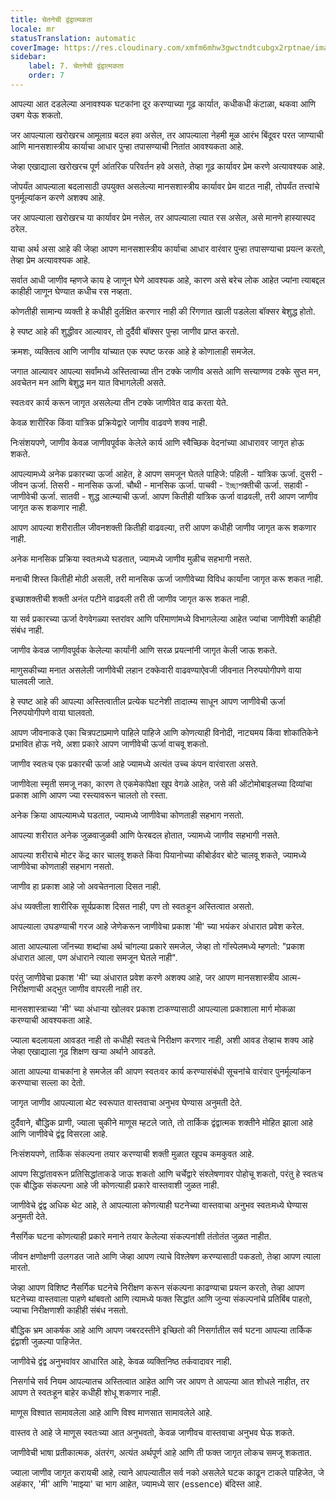```yaml
---
title: चेतनेची द्वंद्वात्मकता
locale: mr
statusTranslation: automatic
coverImage: https://res.cloudinary.com/xmfm6mhw3gwctndtcubgx2rptnae/image/upload/v1741354419/small_cover_la_gran_rebelion_28716e29d2.webp
sidebar:
    label: 7. चेतनेची द्वंद्वात्मकता
    order: 7
---
```

आपल्या आत दडलेल्या अनावश्यक घटकांना दूर करण्याच्या गूढ कार्यात, कधीकधी कंटाळा, थकवा आणि उबग येऊ शकतो.

जर आपल्याला खरोखरच आमूलाग्र बदल हवा असेल, तर आपल्याला नेहमी मूळ आरंभ बिंदूवर परत जाण्याची आणि मानसशास्त्रीय कार्याचा आधार पुन्हा तपासण्याची नितांत आवश्यकता आहे.

जेव्हा एखाद्याला खरोखरच पूर्ण आंतरिक परिवर्तन हवे असते, तेव्हा गूढ कार्यावर प्रेम करणे अत्यावश्यक आहे.

जोपर्यंत आपल्याला बदलासाठी उपयुक्त असलेल्या मानसशास्त्रीय कार्यावर प्रेम वाटत नाही, तोपर्यंत तत्त्वांचे पुनर्मूल्यांकन करणे अशक्य आहे.

जर आपल्याला खरोखरच या कार्यावर प्रेम नसेल, तर आपल्याला त्यात रस असेल, असे मानणे हास्यास्पद ठरेल.

याचा अर्थ असा आहे की जेव्हा आपण मानसशास्त्रीय कार्याचा आधार वारंवार पुन्हा तपासण्याचा प्रयत्न करतो, तेव्हा प्रेम अत्यावश्यक आहे.

सर्वात आधी जाणीव म्हणजे काय हे जाणून घेणे आवश्यक आहे, कारण असे बरेच लोक आहेत ज्यांना त्याबद्दल काहीही जाणून घेण्यात कधीच रस नव्हता.

कोणतीही सामान्य व्यक्ती हे कधीही दुर्लक्षित करणार नाही की रिंगणात खाली पडलेला बॉक्सर बेशुद्ध होतो.

हे स्पष्ट आहे की शुद्धीवर आल्यावर, तो दुर्दैवी बॉक्सर पुन्हा जाणीव प्राप्त करतो.

क्रमशः, व्यक्तित्व आणि जाणीव यांच्यात एक स्पष्ट फरक आहे हे कोणालाही समजेल.

जगात आल्यावर आपल्या सर्वांमध्ये अस्तित्वाच्या तीन टक्के जाणीव असते आणि सत्त्याण्णव टक्के सुप्त मन, अवचेतन मन आणि बेशुद्ध मन यात विभागलेली असते.

स्वतःवर कार्य करून जागृत असलेल्या तीन टक्के जाणीवेत वाढ करता येते.

केवळ शारीरिक किंवा यांत्रिक प्रक्रियेद्वारे जाणीव वाढवणे शक्य नाही.

निःसंशयपणे, जाणीव केवळ जाणीवपूर्वक केलेले कार्य आणि स्वैच्छिक वेदनांच्या आधारावर जागृत होऊ शकते.

आपल्यामध्ये अनेक प्रकारच्या ऊर्जा आहेत, हे आपण समजून घेतले पाहिजे: पहिली - यांत्रिक ऊर्जा. दुसरी - जीवन ऊर्जा. तिसरी - मानसिक ऊर्जा. चौथी - मानसिक ऊर्जा. पाचवी - ইচ্ছাশक्तीची ऊर्जा. सहावी - जाणीवेची ऊर्जा. सातवी - शुद्ध आत्म्याची ऊर्जा. आपण कितीही यांत्रिक ऊर्जा वाढवली, तरी आपण जाणीव जागृत करू शकणार नाही.

आपण आपल्या शरीरातील जीवनशक्ती कितीही वाढवल्या, तरी आपण कधीही जाणीव जागृत करू शकणार नाही.

अनेक मानसिक प्रक्रिया स्वतःमध्ये घडतात, ज्यामध्ये जाणीव मुळीच सहभागी नसते.

मनाची शिस्त कितीही मोठी असली, तरी मानसिक ऊर्जा जाणीवेच्या विविध कार्यांना जागृत करू शकत नाही.

इच्छाशक्तीची शक्ती अनंत पटीने वाढवली तरी ती जाणीव जागृत करू शकत नाही.

या सर्व प्रकारच्या ऊर्जा वेगवेगळ्या स्तरांवर आणि परिमाणांमध्ये विभागलेल्या आहेत ज्यांचा जाणीवेशी काहीही संबंध नाही.

जाणीव केवळ जाणीवपूर्वक केलेल्या कार्यांनी आणि सरळ प्रयत्नांनी जागृत केली जाऊ शकते.

माणुसकीच्या मनात असलेली जाणीवेची लहान टक्केवारी वाढवण्याऐवजी जीवनात निरुपयोगीपणे वाया घालवली जाते.

हे स्पष्ट आहे की आपल्या अस्तित्वातील प्रत्येक घटनेशी तादात्म्य साधून आपण जाणीवेची ऊर्जा निरुपयोगीपणे वाया घालवतो.

आपण जीवनाकडे एका चित्रपटाप्रमाणे पाहिले पाहिजे आणि कोणत्याही विनोदी, नाट्यमय किंवा शोकांतिकेने प्रभावित होऊ नये, अशा प्रकारे आपण जाणीवेची ऊर्जा वाचवू शकतो.

जाणीव स्वतःच एक प्रकारची ऊर्जा आहे ज्यामध्ये अत्यंत उच्च कंपन वारंवारता असते.

जाणीवेला स्मृती समजू नका, कारण ते एकमेकांपेक्षा खूप वेगळे आहेत, जसे की ऑटोमोबाइलच्या दिव्यांचा प्रकाश आणि आपण ज्या रस्त्यावरून चालतो तो रस्ता.

अनेक क्रिया आपल्यामध्ये घडतात, ज्यामध्ये जाणीवेचा कोणताही सहभाग नसतो.

आपल्या शरीरात अनेक जुळवाजुळवी आणि फेरबदल होतात, ज्यामध्ये जाणीव सहभागी नसते.

आपल्या शरीराचे मोटर केंद्र कार चालवू शकते किंवा पियानोच्या कीबोर्डवर बोटे चालवू शकते, ज्यामध्ये जाणीवेचा कोणताही सहभाग नसतो.

जाणीव हा प्रकाश आहे जो अवचेतनाला दिसत नाही.

अंध व्यक्तीला शारीरिक सूर्यप्रकाश दिसत नाही, पण तो स्वतःहून अस्तित्वात असतो.

आपल्याला उघडण्याची गरज आहे जेणेकरून जाणीवेचा प्रकाश 'मी' च्या भयंकर अंधारात प्रवेश करेल.

आता आपल्याला जॉनच्या शब्दांचा अर्थ चांगल्या प्रकारे समजेल, जेव्हा तो गॉस्पेलमध्ये म्हणतो: "प्रकाश अंधारात आला, पण अंधाराने त्याला समजून घेतले नाही".

परंतु जाणीवेचा प्रकाश 'मी' च्या अंधारात प्रवेश करणे अशक्य आहे, जर आपण मानसशास्त्रीय आत्म-निरीक्षणाची अद्भुत जाणीव वापरली नाही तर.

मानसशास्त्राच्या 'मी' च्या अंधाऱ्या खोलवर प्रकाश टाकण्यासाठी आपल्याला प्रकाशाला मार्ग मोकळा करण्याची आवश्यकता आहे.

ज्याला बदलायला आवडत नाही तो कधीही स्वतःचे निरीक्षण करणार नाही, अशी आवड तेव्हाच शक्य आहे जेव्हा एखाद्याला गूढ शिक्षण खऱ्या अर्थाने आवडते.

आता आपल्या वाचकांना हे समजेल की आपण स्वतःवर कार्य करण्यासंबंधी सूचनांचे वारंवार पुनर्मूल्यांकन करण्याचा सल्ला का देतो.

जागृत जाणीव आपल्याला थेट स्वरूपात वास्तवाचा अनुभव घेण्यास अनुमती देते.

दुर्दैवाने, बौद्धिक प्राणी, ज्याला चुकीने माणूस म्हटले जाते, तो तार्किक द्वंद्वात्मक शक्तीने मोहित झाला आहे आणि जाणीवेचे द्वंद्व विसरला आहे.

निःसंशयपणे, तार्किक संकल्पना तयार करण्याची शक्ती मुळात खूपच कमकुवत आहे.

आपण सिद्धांतावरून प्रतिसिद्धांताकडे जाऊ शकतो आणि चर्चेद्वारे संश्लेषणावर पोहोचू शकतो, परंतु हे स्वतःच एक बौद्धिक संकल्पना आहे जी कोणत्याही प्रकारे वास्तवाशी जुळत नाही.

जाणीवेचे द्वंद्व अधिक थेट आहे, ते आपल्याला कोणत्याही घटनेच्या वास्तवाचा अनुभव स्वतःमध्ये घेण्यास अनुमती देते.

नैसर्गिक घटना कोणत्याही प्रकारे मनाने तयार केलेल्या संकल्पनांशी तंतोतंत जुळत नाहीत.

जीवन क्षणोक्षणी उलगडत जाते आणि जेव्हा आपण त्याचे विश्लेषण करण्यासाठी पकडतो, तेव्हा आपण त्याला मारतो.

जेव्हा आपण विशिष्ट नैसर्गिक घटनेचे निरीक्षण करून संकल्पना काढण्याचा प्रयत्न करतो, तेव्हा आपण घटनेच्या वास्तवाला पाहणे थांबवतो आणि त्यामध्ये फक्त सिद्धांत आणि जुन्या संकल्पनांचे प्रतिबिंब पाहतो, ज्याचा निरीक्षणाशी काहीही संबंध नसतो.

बौद्धिक भ्रम आकर्षक आहे आणि आपण जबरदस्तीने इच्छितो की निसर्गातील सर्व घटना आपल्या तार्किक द्वंद्वाशी जुळल्या पाहिजेत.

जाणीवेचे द्वंद्व अनुभवांवर आधारित आहे, केवळ व्यक्तिनिष्ठ तर्कवादावर नाही.

निसर्गाचे सर्व नियम आपल्यातच अस्तित्वात आहेत आणि जर आपण ते आपल्या आत शोधले नाहीत, तर आपण ते स्वतःहून बाहेर कधीही शोधू शकणार नाही.

माणूस विश्वात सामावलेला आहे आणि विश्व माणसात सामावलेले आहे.

वास्तव ते आहे जे माणूस स्वतःच्या आत अनुभवतो, केवळ जाणीवच वास्तवाचा अनुभव घेऊ शकते.

जाणीवेची भाषा प्रतीकात्मक, अंतरंग, अत्यंत अर्थपूर्ण आहे आणि ती फक्त जागृत लोकच समजू शकतात.

ज्याला जाणीव जागृत करायची आहे, त्याने आपल्यातील सर्व नको असलेले घटक काढून टाकले पाहिजेत, जे अहंकार, 'मी' आणि 'माझ्या' चा भाग आहेत, ज्यामध्ये सार (essence) बंदिस्त आहे.


